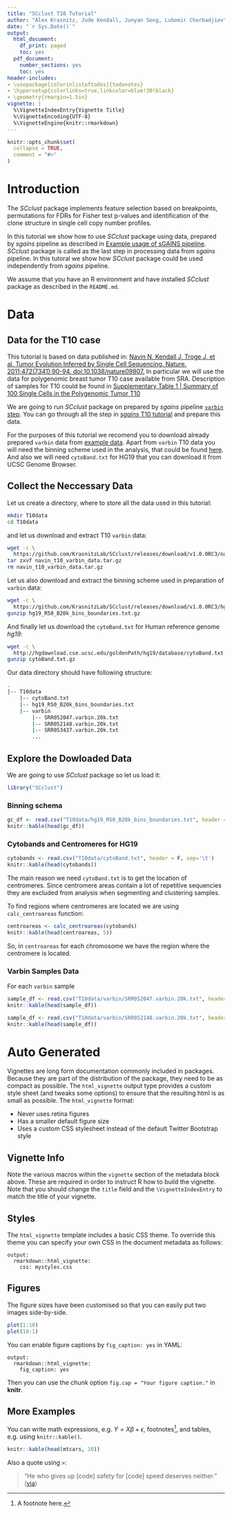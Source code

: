 ```yaml
---
title: "SCclust T10 Tutorial"
author: "Alex Krasnitz, Jude Kendall, Junyan Song, Lubomir Chorbadjiev"
date: "`r Sys.Date()`"
output:
  html_document:
    df_print: paged
    toc: yes
  pdf_document:
    number_sections: yes
    toc: yes
header-includes:
- \usepackage[colorinlistoftodos]{todonotes}
- \hypersetup{colorlinks=true,linkcolor=blue!30!black}
- \geometry{rmargin=1.5in}
vignette: |
  %\VignetteIndexEntry{Vignette Title}
  %\VignetteEncoding{UTF-8}
  %\VignetteEngine{knitr::rmarkdown}
---
```


```r
knitr::opts_chunk$set(
  collapse = TRUE,
  comment = "#>"
)
```

# Introduction

The *SCclust* package implements feature selection based on
breakpoints, permutations for FDRs for Fisher test p-values and identification
of the clone structure in single cell copy number profiles.

In this tutorial we show how to use *SCclust* package using data, prepared by
*sgains* pipeline as described in 
[Example usage of sGAINS pipeline](https://github.com/KrasnitzLab/sgains/blob/master/docs/tutorial-navin2011.md). 
*SCclust* package is called as the last step in processing data from *sgains* pipeline. In this tutoral
we show how *SCclust* package could be used independently from *sgains* pipeline.

We assume that you have an R environment and have installed *SCclust* package as described in the `README.md`.

# Data

## Data for the T10 case

This tutorial is based on data published in:
[Navin N, Kendall J, Troge J, et al. Tumor Evolution Inferred by Single 
Cell Sequencing. 
Nature. 2011;472(7341):90-94. doi:10.1038/nature09807.](https://www.ncbi.nlm.nih.gov/pmc/articles/PMC4504184/)
In particular we will use the data for polygenomic breast tumor T10 case available from SRA.
Description of samples for T10 could be found in
[Supplementary Table 1 | Summary of 100 Single Cells in the Polygenomic Tumor 
T10](https://www.ncbi.nlm.nih.gov/pmc/articles/PMC4504184/bin/NIHMS706545-supplement-Supplement_Table_1.xls)

We are going to run *SCclust* package on prepared by *sgains* pipeline [`varbin` step](https://github.com/KrasnitzLab/sgains/blob/master/docs/tutorial-navin2011.md#varbin-step).
You can go through all the step in [*sgains* T10 tutorial](https://github.com/KrasnitzLab/sgains/blob/master/docs/tutorial-navin2011.md)
and prepare this data.

For the purposes of this tutorial we recomend you to download already prepared `varbin` data from 
[example data](https://github.com/KrasnitzLab/SCclust/releases/download/v1.0.0RC3/navin_t10_varbin_data.tar.gz).
Apart from `varbin` T10 data you will need the binning scheme used in the analysis, that could be found [here](https://github.com/KrasnitzLab/SCclust/releases/download/v1.0.0RC3/hg19_R50_B20k_bins_boundaries.txt.gz).
And also we will need `cytoBand.txt` for HG19 that you can download it from UCSC Genome Browser.

## Collect the Neccessary Data

Let us create a directory, where to store all the data used in this tutorial:

```bash
mkdir T10data
cd T10data
```

and let us download and extract T10 `varbin` data:

```bash
wget -c \
  https://github.com/KrasnitzLab/SCclust/releases/download/v1.0.0RC3/navin_t10_varbin_data.tar.gz
tar zxvf navin_t10_varbin_data.tar.gz
rm navin_t10_varbin_data.tar.gz
```

Let us also download and extract the binning scheme used in preparation of `varbin` data:

```bash
wget -c \
  https://github.com/KrasnitzLab/SCclust/releases/download/v1.0.0RC3/hg19_R50_B20k_bins_boundaries.txt.gz
gunzip hg19_R50_B20k_bins_boundaries.txt.gz
```

And finally let us download the `cytoBand.txt` for Human reference genome *hg19*:

```bash
wget -c \
  http://hgdownload.cse.ucsc.edu/goldenPath/hg19/database/cytoBand.txt.gz
gunzip cytoBand.txt.gz
```

Our data directory should have following structure:

```bash
.
|-- T10data
    |-- cytoBand.txt
    |-- hg19_R50_B20k_bins_boundaries.txt
    |-- varbin
        |-- SRR052047.varbin.20k.txt
        |-- SRR052148.varbin.20k.txt
        |-- SRR053437.varbin.20k.txt
        ...
```

## Explore the Dowloaded Data

We are going to use *SCclust* package so let us load it:

```r
library("SCclust")
```

### Binning schema

\todo{Describe the data.}

```r
gc_df <- read.csv("T10data/hg19_R50_B20k_bins_boundaries.txt", header = T, sep='\t')
knitr::kable(head(gc_df))
```

### Cytobands and Centromeres for HG19

\todo{Describe the data.}

```r
cytobands <- read.csv("T10data/cytoBand.txt", header = F, sep='\t')
knitr::kable(head(cytobands))
```

The main reason we need `cytoBand.txt` is to get the location of centromeres. Since centromere areas contain a lot
of repetitive sequencies they are excluded from analysis when segmenting and clustering samples.

To find regions where centromeres are located we are using `calc_centroareas` function:

```r
centroareas <- calc_centroareas(cytobands)
knitr::kable(head(centroareas, 5))
```


So, in `centroareas` for each chromosome we have the region where the centromere is located.

### Varbin Samples Data

\todo{Describe the data.}

For each `varbin` sample

```r
sample_df <- read.csv("T10data/varbin/SRR052047.varbin.20k.txt", header=T, sep='\t')
knitr::kable(head(sample_df))
```

```r
sample_df <- read.csv("T10data/varbin/SRR052148.varbin.20k.txt", header=T, sep='\t')
knitr::kable(head(sample_df))
```

# Auto Generated

Vignettes are long form documentation commonly included in packages. Because they are part of the distribution of the package, they need to be as compact as possible. The `html_vignette` output type provides a custom style sheet (and tweaks some options) to ensure that the resulting html is as small as possible. The `html_vignette` format:

- Never uses retina figures
- Has a smaller default figure size
- Uses a custom CSS stylesheet instead of the default Twitter Bootstrap style

## Vignette Info

Note the various macros within the `vignette` section of the metadata block above. These are required in order to instruct R how to build the vignette. Note that you should change the `title` field and the `\VignetteIndexEntry` to match the title of your vignette.

## Styles

The `html_vignette` template includes a basic CSS theme. To override this theme you can specify your own CSS in the document metadata as follows:

    output: 
      rmarkdown::html_vignette:
        css: mystyles.css

## Figures

The figure sizes have been customised so that you can easily put two images side-by-side. 

```r
plot(1:10)
plot(10:1)
```

You can enable figure captions by `fig_caption: yes` in YAML:

    output:
      rmarkdown::html_vignette:
        fig_caption: yes

Then you can use the chunk option `fig.cap = "Your figure caption."` in **knitr**.

## More Examples

You can write math expressions, e.g. $Y = X\beta + \epsilon$, footnotes^[A footnote here.], and tables, e.g. using `knitr::kable()`.

```r
knitr::kable(head(mtcars, 10))
```

Also a quote using `>`:

> "He who gives up [code] safety for [code] speed deserves neither."
([via](https://twitter.com/hadleywickham/status/504368538874703872))
